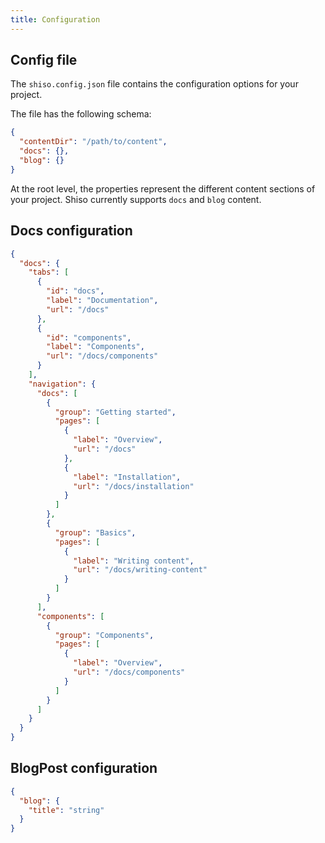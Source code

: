 ```yaml
---
title: Configuration
---
```


## Config file

The `shiso.config.json` file contains the configuration options for your project.

The file has the following schema:

```json
{
  "contentDir": "/path/to/content",
  "docs": {},
  "blog": {}
}
```

At the root level, the properties represent the different content sections of your project.
Shiso currently supports `docs` and `blog` content.

## Docs configuration

```json
{
  "docs": {
    "tabs": [
      {
        "id": "docs",
        "label": "Documentation",
        "url": "/docs"
      },
      {
        "id": "components",
        "label": "Components",
        "url": "/docs/components"
      }
    ],
    "navigation": {
      "docs": [
        {
          "group": "Getting started",
          "pages": [
            {
              "label": "Overview",
              "url": "/docs"
            },
            {
              "label": "Installation",
              "url": "/docs/installation"
            }
          ]
        },
        {
          "group": "Basics",
          "pages": [
            {
              "label": "Writing content",
              "url": "/docs/writing-content"
            }
          ]
        }
      ],
      "components": [
        {
          "group": "Components",
          "pages": [
            {
              "label": "Overview",
              "url": "/docs/components"
            }
          ]
        }
      ]
    }
  }
}
```

## BlogPost configuration

```json
{
  "blog": {
    "title": "string"
  }
}
```
